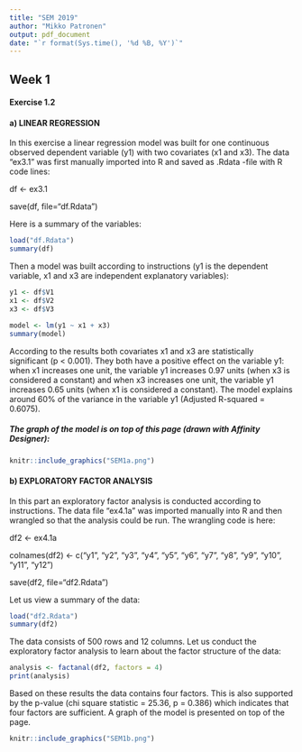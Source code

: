 ```yaml
---
title: "SEM 2019"
author: "Mikko Patronen"
output: pdf_document
date: "`r format(Sys.time(), '%d %B, %Y')`"
---
```


## Week 1


#### Exercise 1.2


#### a) LINEAR REGRESSION


In this exercise a linear regression model was built for one continuous observed dependent variable (y1) with two covariates (x1 and x3). The data "ex3.1" was first manually imported into R and saved as .Rdata -file with R code lines:


df <- ex3.1


save(df, file="df.Rdata")


Here is a summary of the variables:

```r
load("df.Rdata")
summary(df)
```

Then a model was built according to instructions (y1 is the dependent variable, x1 and x3 are independent explanatory variables):

```r
y1 <- df$V1
x1 <- df$V2
x3 <- df$V3

model <- lm(y1 ~ x1 + x3)
summary(model)
```

According to the results both covariates x1 and x3 are statistically significant (p < 0.001). They both have a positive effect on the variable y1: when x1 increases one unit, the variable y1 increases 0.97 units (when x3 is considered a constant) and when x3 increases one unit, the variable y1 increases 0.65 units (when x1 is considered a constant). The model explains around 60% of the variance in the variable y1 (Adjusted R-squared = 0.6075).

\smallbreak

##### The graph of the model is on top of this page (drawn with Affinity Designer):


```r
knitr::include_graphics("SEM1a.png")
```


#### b) EXPLORATORY FACTOR ANALYSIS

In this part an exploratory factor analysis is conducted according to instructions. The data file "ex4.1a" was imported manually into R and then wrangled so that the analysis could be run. The wrangling code is here:

df2 <- ex4.1a

colnames(df2) <- c("y1", "y2", "y3", "y4", "y5", "y6", "y7", "y8", "y9", "y10", "y11", "y12")

save(df2, file="df2.Rdata")

Let us view a summary of the data:

```r
load("df2.Rdata")
summary(df2)
```

The data consists of 500 rows and 12 columns. Let us conduct the exploratory factor analysis to learn about the factor structure of the data:

```r
analysis <- factanal(df2, factors = 4)
print(analysis)
```

Based on these results the data contains four factors. This is also supported by the p-value (chi square statistic = 25.36, p = 0.386) which indicates that four factors are sufficient. A graph of the model is presented on top of the page.

```r
knitr::include_graphics("SEM1b.png")
```
